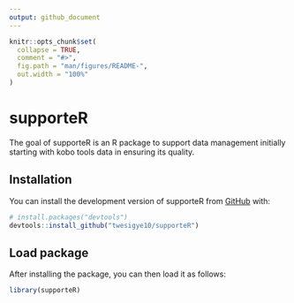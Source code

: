```yaml
---
output: github_document
---
```



```r
knitr::opts_chunk$set(
  collapse = TRUE,
  comment = "#>",
  fig.path = "man/figures/README-",
  out.width = "100%"
)
```

# supporteR

<!-- badges: start -->
<!-- badges: end -->

The goal of supporteR is an R package to support data management initially starting with kobo tools data in ensuring its quality.

## Installation

You can install the development version of supporteR from [GitHub](https://github.com/) with:

```r
# install.packages("devtools")
devtools::install_github("twesigye10/supporteR")

```

## Load package

After installing the package, you can then load it as follows:

```r
library(supporteR)
```


